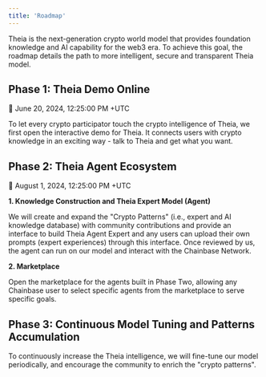 ```yaml
---
title: 'Roadmap'
---
```


Theia is the next-generation crypto world model that provides foundation knowledge and AI capability for the web3 era. To achieve this goal, the roadmap details the path to more intelligent, secure and transparent Theia model.

## Phase 1: Theia Demo Online

📅 June 20, 2024, 12:25:00 PM +UTC

To let every crypto participator touch the crypto intelligence of Theia, we first open the interactive demo for Theia. It connects users with crypto knowledge in an exciting way - talk to Theia and get what you want.

## Phase 2: Theia Agent Ecosystem

📅 August 1, 2024, 12:25:00 PM +UTC

**1. Knowledge Construction and Theia Expert Model (Agent)**

We will create and expand the "Crypto Patterns" (i.e., expert and AI knowledge database) with community contributions and provide an interface to build Theia Agent Expert and any users can upload their own prompts (expert experiences) through this interface. Once reviewed by us, the agent can run on our model and interact with the Chainbase Network.

**2. Marketplace**

Open the marketplace for the agents built in Phase Two, allowing any Chainbase user to select specific agents from the marketplace to serve specific goals.

## Phase 3: Continuous Model Tuning and Patterns Accumulation

To continuously increase the Theia intelligence, we will fine-tune our model periodically, and encourage the community to enrich the "crypto patterns".
